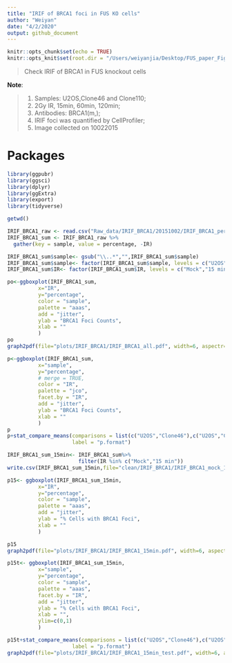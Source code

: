 ```yaml
---
title: "IRIF of BRCA1 foci in FUS KO cells"
author: "Weiyan"
date: "4/2/2020"
output: github_document
---
```

```r
knitr::opts_chunk$set(echo = TRUE)
knitr::opts_knit$set(root.dir = "/Users/weiyanjia/Desktop/FUS_paper_Figures/FUS_Paper")
```
> Check IRIF of BRCA1 in FUS knockout cells

**Note**:

> 1. Samples: U2OS,Clone46 and Clone110;
  2. 2Gy IR, 15min, 60min, 120min;
  3. Antibodies: BRCA1(m,);
  4. IRIF foci was quantified by CellProfiler;
  5. Image collected on 10022015
  
# Packages

```r
library(ggpubr)
library(ggsci)
library(dplyr)
library(ggExtra)
library(export)
library(tidyverse)
```

```r
getwd()
```
```r
IRIF_BRCA1_raw <- read.csv("Raw_data/IRIF_BRCA1/20151002/IRIF_BRCA1_percentage.csv",header = TRUE)
IRIF_BRCA1_sum <- IRIF_BRCA1_raw %>%
  gather(key = sample, value = percentage, -IR)

IRIF_BRCA1_sum$sample<- gsub("\\..*","",IRIF_BRCA1_sum$sample)
IRIF_BRCA1_sum$sample<- factor(IRIF_BRCA1_sum$sample, levels = c("U2OS","Clone46","Clone110"))
IRIF_BRCA1_sum$IR<- factor(IRIF_BRCA1_sum$IR, levels = c("Mock","15 min","60 min","120 min"))
```

```r
po<-ggboxplot(IRIF_BRCA1_sum, 
          x="IR",
          y="percentage",
          color = "sample",
          palette = "aaas",
          add = "jitter",
          ylab = "BRCA1 Foci Counts",
          xlab = ""
          )
po
graph2pdf(file="plots/IRIF_BRCA1/IRIF_BRCA1_all.pdf", width=6, aspectr=sqrt(2),font = "Arial",bg = "transparent")

p<-ggboxplot(IRIF_BRCA1_sum, 
          x="sample",
          y="percentage",
          # merge = TRUE,
          color = "IR",
          palette = "jco",
          facet.by = "IR",
          add = "jitter",
          ylab = "BRCA1 Foci Counts",
          xlab = ""
          )
p
p+stat_compare_means(comparisons = list(c("U2OS","Clone46"),c("U2OS","Clone110")), method = "t.test",
                     label = "p.format")
```

```r
IRIF_BRCA1_sum_15min<- IRIF_BRCA1_sum%>%
                       filter(IR %in% c("Mock","15 min"))
write.csv(IRIF_BRCA1_sum_15min,file="clean/IRIF_BRCA1/IRIF_BRCA1_mock_15min.csv")
```

```r
p15<- ggboxplot(IRIF_BRCA1_sum_15min, 
          x="IR",
          y="percentage",
          color = "sample",
          palette = "aaas",
          add = "jitter",
          ylab = "% Cells with BRCA1 Foci",
          xlab = ""
          )

p15
graph2pdf(file="plots/IRIF_BRCA1/IRIF_BRCA1_15min.pdf", width=6, aspectr=sqrt(2),font = "Arial",bg = "transparent")

p15t<- ggboxplot(IRIF_BRCA1_sum_15min, 
          x="sample",
          y="percentage",
          color = "sample",
          palette = "aaas",
          facet.by = "IR",
          add = "jitter",
          ylab = "% Cells with BRCA1 Foci",
          xlab = "",
          ylim=c(0,1)
          )

p15t+stat_compare_means(comparisons = list(c("U2OS","Clone46"),c("U2OS","Clone110")), method = "t.test",
                     label = "p.format")
graph2pdf(file="plots/IRIF_BRCA1/IRIF_BRCA1_15min_test.pdf", width=6, aspectr=sqrt(2),font = "Arial",bg = "transparent")
```

